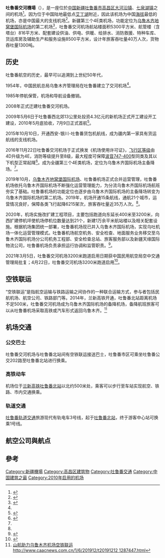 {{Infobox Airport
| name         = 吐鲁番交河机场
| nativename-a = 
| nativename-r = 
| image        = 
| IATA         = TLQ
| ICAO         = ZWTL
| latd =43  | latm =01  | lats =42  | latNS = N
| longd=89  | longm=06  | longs=12  | longEW= E
| pushpin_map         = China Xinjiang
| pushpin_label       = '''ZWTP'''
| pushpin_map_caption = 机场在新疆的位置
| type         = 公用
| owner        =
| operator     = 
| city-served  = [[新疆维吾尔自治区|新疆维吾尔自治区]][[吐鲁番市|吐鲁番市]]
| location     = {{CHN}}新疆维吾尔自治区吐鲁番市[[高昌区|高昌区]]
| metric-elev  = yes
| elevation-f  = 
| elevation-m  = 
| website      =
| metric-rwy   = yes
| r1-number    = 
| r1-length-f  = 
| r1-length-m  = 2,800
| r1-surface   = 
}}

'''吐魯番交河機場'''（{{airport codes|TLQ|ZWTL}}），是一座位於[[中华人民共和国|中国]][[新疆维吾尔自治区|新疆]][[吐鲁番市|吐鲁番市]][[高昌区|高昌区]][[大河沿镇|大河沿镇]]、[[七泉湖镇|七泉湖镇]]之间的机场<ref>{{cite web|url=http://www.tlf.gov.cn/xwysym.jsp?urltype=news.NewsContentUrl&wbnewsid=48615&wbtreeid=5828|title=吐鲁番交河机场正式通航|publisher=吐鲁番地区政府网|author=杨文浩|date=2010-07-12|accessdate=2012-06-02|language=Zh-hans|archive-url=https://web.archive.org/web/20141223082450/http://www.tlf.gov.cn/xwysym.jsp?urltype=news.NewsContentUrl&wbnewsid=48615&wbtreeid=5828|archive-date=2014-12-23|dead-url=yes}}</ref>。因为位于中国陆地最低点[[艾丁湖|艾丁湖]]附近，因此该机场为中国[[海拔|海拔]]最低的机场，亦是中国最大的支线机场<ref>{{cite web|url=http://xj.cnr.cn/jjxj/szyw/201007/t20100709_506710948.html|title=我国内陆海拔最低的新疆吐鲁番交河机场今天通航|publisher=中国广播网|author=吴卓胜|date=2010-07-09|accessdate=2012-06-02|language=Zh-hans|archive-date=2014-12-28|archive-url=https://web.archive.org/web/20141228023152/http://xj.cnr.cn/jjxj/szyw/201007/t20100709_506710948.html|dead-url=no}}</ref>。新疆第三个4E类机场，功能定位为[[乌鲁木齐地窝堡国际机场|乌鲁木齐地窝堡国际机场]]的第二机场<ref name="#1">{{cite web|url=http://news.carnoc.com/list/549/549091.html|title=飞瞰火洲吐鲁番 交河机场通航10周年|publisher=民航资源网|author=李静|archive-date=2022-01-28|dead-url=yes|access-date=2022-01-28|archive-url=https://web.archive.org/web/20220128011740/http://news.carnoc.com/list/549/549091.html}}</ref>，吐鲁番交河机场航站楼面积5300平方米、航管楼（含塔台）816平方米、配套建设供油、供电、供暖、给排水、消防救援、特种车库、货运库房及辅助生产和服务设施8500平方米，设计年旅客吞吐量40万人次，货物吞吐量1300吨。

== 历史 ==

吐鲁番航空的历史，最早可以追溯到上世纪50年代，

1954年，中国民航总局乌鲁木齐管理局在吐鲁番建立了交河机场<ref name="#1"/>。

1985年停航保管，机场和导航设备撤销。

2008年正式迁建吐鲁番交河机场。

2009年5月6日于吐鲁番西北郊13公里处投资4.3亿元的新机场正式开工建设开工建设，2010年5月底验收，7月9日正式首航<ref name="a1">{{cite web|url=http://www.xj.xinhuanet.com/2010-07/09/content_20291335.htm|title=新疆吐鲁番交河机场7月9日首航|publisher=新华网|work=乌鲁木齐在线|author=张敏 赵彬|date=2010-07-09|accessdate=2012-06-02|language=Zh-hans|deadurl=yes|archiveurl=https://web.archive.org/web/20120723124809/http://www.xj.xinhuanet.com/2010-07/09/content_20291335.htm|archivedate=2012-07-23}}</ref>。

2015年10月10日，开通西安-银川-吐鲁番货包机航线，成为疆内第一家具有货运航线的支线机场。

2016年11月22日吐鲁番交河机场于正式换发《机场使用许可证》，[[飞行区等级|飞行区等级]]由4D升级为4E，消防等级提升至8级，最大程度可保障[[波音747-400|波音747-400]]型同类及其以下机型正常起降<ref>{{cite news|url=http://www.tlfw.net/Info.aspx?ModelId=1&Id=229068|title=吐鲁番交河机场飞行区等级升为“4E”|author=刘翔|date=2016-11-24|work=新疆经济报|publisher=丝绸之路在线|access-date=2017-02-02|archive-url=https://web.archive.org/web/20170203075338/http://www.tlfw.net/Info.aspx?ModelId=1&Id=229068|archive-date=2017-02-03|dead-url=yes}}</ref>。成为全疆第三个4E类机场，定位为乌鲁木齐国际机场主备降场。<ref name="#1"/>。

2019年10月，[[乌鲁木齐地窝堡国际机场|乌鲁木齐地窝堡国际机场]]、吐鲁番机场正式合并运营管理，吐鲁番机场依托乌鲁木齐国际机场不断强化运营管理能力，为分流乌鲁木齐国际机场航班夯实了基础。吐鲁番机场的功能定位也逐步由乌鲁木齐国际机场的主备降场转变为乌鲁木齐国际机场的第二机场。2019年，机场开通15条航线，通航21个城市，运营情况良好，保障各类飞行起降6215架次，旅客吞吐量近35万人次。<ref name="#1"/>。

2020年，机场实施改扩建工程项目，主要包括跑道向东延长400米至3200米，向西扩建停机坪使机场停机位数量达到21个，新建1万余平米航站楼以及相关配套设施。根据机场集团统一部署，吐鲁番机场现已并入乌鲁木齐国际机场，实现乌吐机场一体化运营管理模式。吐鲁番机场航空机务、安全检查、地面服务业务移交至乌鲁木齐国际机场分公司机务工程部、安全检查总站、旅客服务部以及新疆天缘国际物流公司，吐鲁番机场负责承担运行协调和监管职责。<ref>{{cite web|url=http://news.carnoc.com/list/535/535703.html|title=乌鲁木齐机场对吐鲁番机场所辖三部门实施垂直管理|publisher=民航资源网|author=何永贤|archive-date=2022-01-28|dead-url=yes|access-date=2022-01-28|archive-url=https://web.archive.org/web/20220128020520/http://news.carnoc.com/list/535/535703.html}}</ref>。 

2021年3月5日，吐鲁番交河机场3200米跑道启用日期获中国民用航空局空中交通管理局批复；4月22日，吐鲁番交河机场3200米跑道启用<ref>{{cite web|url=http://www.caacnews.com.cn/1/5/202104/t20210422_1323061.html|title=吐鲁番机场正式启用3200米跑道|publisher=中国民航网|author=孙文瑾 |archive-date=2021-04-22|dead-url=yes}}</ref>。

== 空铁联运 ==

“空铁联运”是指航空运输与铁路运输之间协作的一种联合运输方式，参与者包括民航机场、航空公司、铁路部门等。2014年，兰新高铁开通，吐鲁番北站距离机场不足500米，吐鲁番交河机场成为乌鲁木齐国际机场的备降机场，备降航班旅客可以从吐鲁番机场采取高铁或汽车形式返回乌鲁木齐。<ref>[http://www.caacnews.com.cn/1/6/201912/t20191212%201287447.html 山航助力乌鲁木齐机场空铁联运 http://www.caacnews.com.cn/1/6/201912/t20191212 1287447.html]</ref>

== 机场交通 ==
===公交巴士===

吐鲁番交河机场与吐鲁番北站间有空铁联运接送巴士，吐鲁番市区可乘坐吐鲁番公交202路至吐鲁番北站进行换乘。

===高铁动车===

机场位于[[兰新高铁|兰新高铁]][[吐鲁番北站|吐鲁番北站]]以北约500米处，乘客可以步行至车站实现航空、铁路、市内交通换乘。

=== 轨道交通 ===

[[吐鲁番轨道交通|吐鲁番轨道交通]]旅游现代有轨电车3号线，起于[[吐鲁番北站|吐鲁番北站]]，终于游客中心站可换乘1号线。

==航空公司與航点==
{{Airport-dest-list
| {{flagicon|PRC}}  [[華夏航空|華夏航空]]| [[庫爾勒機場|庫爾勒]]、[[阿克蘇溫宿機場|阿克蘇]]、[[圖木舒克唐王城機場|圖木舒克]]、[[蘭州中川国际机场|蘭州]]-[[呼和浩特白塔國際機場|呼和浩特]]、[[蘭州中川国际机场|蘭州]]-[[隴南成縣機場|隴南]]
| {{flagicon|PRC}}  [[中国南方航空|中国南方航空]]| [[长沙黄花国际机场|长沙]]-[[廣州白雲國際機場|廣州]]
| {{flagicon|PRC}}  [[中国東方航空|中国東方航空]]| [[西安咸陽国际机场|西安]]
| {{flagicon|PRC}}  [[瑞麗航空|瑞麗航空]]| [[昆明長水国际机场|昆明]]
| {{flagicon|PRC}}  [[湖南航空|湖南航空]]| [[長沙黃花国际机场|長沙]]
}}

==參考==
{{Reflist}}

{{中华人民共和国机场}}

[[Category:新疆機場|Category:新疆機場]]
[[Category:高昌区建筑物|Category:高昌区建筑物]]
[[Category:吐鲁番交通|Category:吐鲁番交通]]
[[Category:中国建筑之最|Category:中国建筑之最]]
[[Category:2010年启用的机场|Category:2010年启用的机场]]